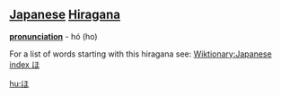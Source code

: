 == [[Japanese]] [[Hiragana]] ==
'''[[pronunciation]]''' - hó (ho)

For a list of words starting with this hiragana see: [[Wiktionary:Japanese index ほ]]

[[hu:ほ]]